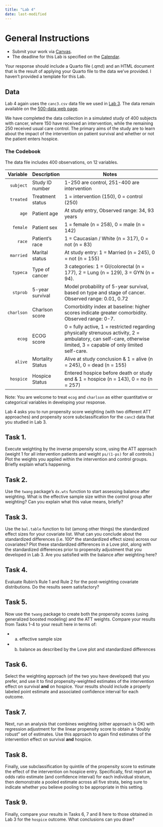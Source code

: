 ```yaml
---
title: "Lab 4"
date: last-modified
---
```


# General Instructions

- Submit your work via [Canvas](https://canvas.case.edu/). 
- The deadline for this Lab is specified on the [Calendar](calendar.qmd).

Your response should include a Quarto file (.qmd) and an HTML document that is the result of applying your Quarto file to the data we've provided. I haven't provided a template for this Lab.

## Data

Lab 4 again uses the `canc3.csv` data file we used in [Lab 3](lab3.qmd). The data remain available on the [500-data web page](https://github.com/THOMASELOVE/500-data).

We have completed the data collection in a simulated study of 400 subjects with cancer, where 150 have received an intervention, while the remaining 250 received usual care control. The primary aims of the study are to learn about the impact of the intervention on patient survival and whether or not the patient enters hospice. 

### The Codebook

The data file includes 400 observations, on 12 variables.

Variable | Description | Notes
----------: | -----------------| --------------------------------------------------------------------------------
`subject` | Study ID number  | 1-250 are control, 251-400 are intervention
`treated` | Treatment status | 1 = intervention (150), 0 = control (250)
`age`     | Patient age      | At study entry, Observed range: 34, 93 years
`female`  | Patient sex      | 1 = female (n = 258), 0 = male (n = 142)
`race`    | Patient's race   | 1 = Caucasian / White (n = 317), 0 = not (n = 83)
`married` | Marital status   | At study entry: 1 = Married (n = 245), 0 = not (n = 155)
`typeca`  | Type of cancer   | 3 categories: 1 = GI/colorectal (n = 177), 2 = Lung (n = 129), 3 = GYN (n = 94). 
`stprob`  | 5-year survival  | Model probability of 5-year survival, based on type and stage of cancer. Observed range: 0.01, 0.72
`charlson` | Charlson score  | Comorbidity index at baseline: higher scores indicate greater comorbidity. Observed range: 0-7.
`ecog`    | ECOG score       | 0 = fully active, 1 = restricted regarding physically strenuous activity, 2 = ambulatory, can self-care, otherwise limited, 3 = capable of only limited self-care.
`alive`   | Mortality Status | Alive at study conclusion & 1 = alive (n = 245), 0 = dead (n = 155)
`hospice` | Hospice Status | Entered hospice before death or study end & 1 = hospice (n = 143), 0 = no (n = 257)

Note: You are welcome to treat `ecog` and `charlson` as either quantitative or categorical variables in developing your response. 

Lab 4 asks you to run propensity score weighting (with two different ATT approaches) and propensity score subclassification for the `canc3` data that you studied in Lab 3.

## Task 1.

Execute weighting by the inverse propensity score, using the ATT approach (weight 1 for all intervention patients and weight `ps/(1-ps)` for all controls.) Plot the weights you applied within the intervention and control groups. Briefly explain what's happening.

## Task 2. 

Use the `twang` package's `dx.wts` function to start assessing balance after weighting. What is the effective sample size within the control group after weighting? Can you explain what this value means, briefly?

## Task 3.

Use the `bal.table` function to list (among other things) the standardized effect sizes for your covariate list. What can you conclude about the standardized differences (i.e. 100* the standardized effect sizes) across our covariates? Plot these standardized differences in a Love plot, along with the standardized differences prior to propensity adjustment that you developed in Lab 3. Are you satisfied with the balance after weighting here?

## Task 4.

Evaluate Rubin's Rule 1 and Rule 2 for the post-weighting covariate distributions. Do the results seem satisfactory?

## Task 5.

Now use the `twang` package to create both the propensity scores (using generalized boosted modeling) and the ATT weights. Compare your results from Tasks 1-4 to your result here in terms of:

- a. effective sample size
- b. balance as described by the Love plot and standardized differences

## Task 6.

Select the weighting approach (of the two you have developed) that you prefer, and use it to find propensity-weighted estimates of the intervention effect on survival **and** on hospice. Your results should include a properly labeled point estimate and associated confidence interval for each outcome. 

## Task 7.

Next, run an analysis that combines weighting (either approach is OK) with regression adjustment for the linear propensity score to obtain a "doubly robust" set of estimates. Use this approach to again find estimates of the intervention effect on survival  **and** hospice.

## Task 8.

Finally, use subclassification by quintile of the propensity score to estimate the effect of the intervention on hospice entry. Specifically, first report an odds ratio estimate (and confidence interval) for each individual stratum, then demonstrate a pooled estimate across all five strata, being sure to indicate whether you believe pooling to be appropriate in this setting.

## Task 9.

Finally, compare your results in Tasks 6, 7 and 8 here to those obtained in Lab 3 for the `hospice` outcome. What conclusions can you draw?
